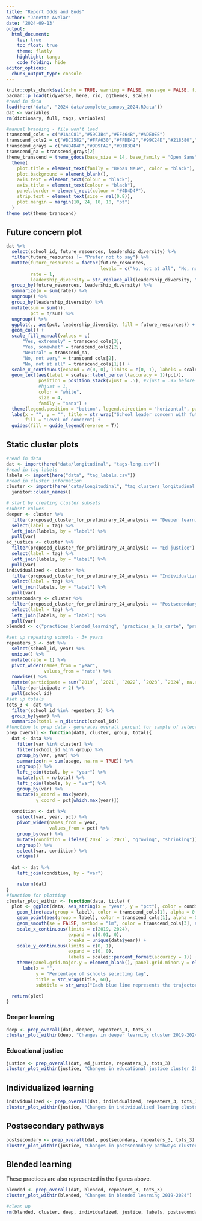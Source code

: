 ```yaml
---
title: "Report Odds and Ends"
author: "Janette Avelar"
date: '2024-09-13'
output: 
  html_document:
    toc: true
    toc_float: true
    theme: flatly
    highlight: tango
    code_folding: hide
editor_options: 
  chunk_output_type: console
---
```


```r
knitr::opts_chunk$set(echo = TRUE, warning = FALSE, message = FALSE, fig.width = 7, fig.height = 6)
pacman::p_load(tidyverse, here, rio, ggthemes, scales)
#read in data
load(here("data", "2024 data/complete_canopy_2024.RData"))
dat <- variables
rm(dictionary, full, tags, variables)
```

```r
#manual branding - file won't load
transcend_cols = c("#1A4C81","#59C3B4","#EF464B","#ADE0EE")
transcend_cols2 = c("#BC2582","#FFA630","#FFDE42","#99C24D","#218380","#D3B7D7")
transcend_grays = c("#4D4D4F","#9D9FA2","#D1D3D4")
transcend_na = transcend_grays[2]
theme_transcend = theme_gdocs(base_size = 14, base_family = "Open Sans") +
  theme(
    plot.title = element_text(family = "Bebas Neue", color = "black"),
    plot.background = element_blank(),
    axis.text = element_text(colour = "black"),
    axis.title = element_text(colour = "black"),
    panel.border = element_rect(colour = "#4D4D4F"),
    strip.text = element_text(size = rel(0.8)),
    plot.margin = margin(10, 24, 10, 10, "pt")
  )
theme_set(theme_transcend)
```

## Future concern plot

```r
dat %>% 
  select(school_id, future_resources, leadership_diversity) %>% 
  filter(future_resources != "Prefer not to say") %>% 
  mutate(future_resources = factor(future_resources,
                                   levels = c("No, not at all", "No, not very", "Neutral", "Yes, somewhat", "Yes, extremely")),
         rate = 1,
         leadership_diversity = str_replace_all(leadership_diversity, "people", "leaders")) %>% 
  group_by(future_resources, leadership_diversity) %>% 
  summarize(n = sum(rate)) %>% 
  ungroup() %>% 
  group_by(leadership_diversity) %>% 
  mutate(sum = sum(n),
         pct = n/sum) %>% 
  ungroup() %>% 
  ggplot(., aes(pct, leadership_diversity, fill = future_resources)) +
  geom_col() +
  scale_fill_manual(values = c(
      "Yes, extremely" = transcend_cols[3], 
      "Yes, somewhat" = transcend_cols2[2], 
      "Neutral" = transcend_na,
      "No, not very" = transcend_cols[2], 
      "No, not at all" = transcend_cols[1])) +
  scale_x_continuous(expand = c(0, 0), limits = c(0, 1), labels = scales::percent_format()) +
  geom_text(aes(label = scales::label_percent(accuracy = 1)(pct)), 
            position = position_stack(vjust = .5), #vjust = .95 before
            #hjust = 1,
            color = "white", 
            size = 4, 
            family = "sans") +
  theme(legend.position = "bottom", legend.direction = "horizontal", panel.grid.major.y = element_blank(), axis.text.y = element_text(size = 11)) +
  labs(x = "", y = "", title = str_wrap("School leader concern with future sustainability by level of racial diversity in school leadership", 60), 
       fill = "Level of concern") +
  guides(fill = guide_legend(reverse = T))
```

## Static cluster plots

```r
#read in data
dat <- import(here("data/longitudinal", "tags-long.csv"))
#read in tag labels
labels <- import(here("data", "tag_labels.csv"))
#read in cluster information
cluster <- import(here("data/longitudinal", "tag_clusters_longitudinal.csv")) %>% 
  janitor::clean_names()
```

```r
# start by creating cluster subsets
#subset values
deeper <- cluster %>% 
  filter(proposed_cluster_for_preliminary_24_analysis == "Deeper learning") %>% 
  select(label = tag) %>% 
  left_join(labels, by = "label") %>% 
  pull(var)
ed_justice <- cluster %>% 
  filter(proposed_cluster_for_preliminary_24_analysis == "Ed justice") %>% 
  select(label = tag) %>% 
  left_join(labels, by = "label") %>% 
  pull(var)
individualized <- cluster %>% 
  filter(proposed_cluster_for_preliminary_24_analysis == "Individualized") %>% 
  select(label = tag) %>% 
  left_join(labels, by = "label") %>% 
  pull(var)
postsecondary <- cluster %>% 
  filter(proposed_cluster_for_preliminary_24_analysis == "Postsecondary") %>% 
  select(label = tag) %>% 
  left_join(labels, by = "label") %>% 
  pull(var)
blended <- c("practices_blended_learning", "practices_a_la_carte", "practices_flipped_classroom", "practices_flex", "practices_enriched_virtual", "practices_station_rotation")
```

```r
#set up repeating schools - 3+ years
repeaters_3 <- dat %>% 
  select(school_id, year) %>% 
  unique() %>% 
  mutate(rate = 1) %>% 
  pivot_wider(names_from = "year",
              values_from = "rate") %>% 
  rowwise() %>% 
  mutate(participate = sum(`2019`, `2021`, `2022`, `2023`, `2024`, na.rm = TRUE)) %>% 
  filter(participate > 2) %>% 
  pull(school_id)
#set up totals
tots_3 <- dat %>% 
  filter(school_id %in% repeaters_3) %>% 
  group_by(year) %>% 
  summarize(total = n_distinct(school_id))
#function to prep data - generates overall percent for sample of selected schools
prep_overall <- function(data, cluster, group, total){
  dat <- data %>% 
    filter(var %in% cluster) %>% 
    filter(school_id %in% group) %>% 
    group_by(var, year) %>% 
    summarize(n = sum(usage, na.rm = TRUE)) %>% 
    ungroup() %>% 
    left_join(total, by = "year") %>% 
    mutate(pct = n/total) %>% 
    left_join(labels, by = "var") %>% 
    group_by(var) %>% 
    mutate(x_coord = max(year),
           y_coord = pct[which.max(year)])
  
  condition <- dat %>% 
    select(var, year, pct) %>% 
    pivot_wider(names_from = year,
                values_from = pct) %>% 
    group_by(var) %>% 
    mutate(condition = ifelse(`2024` > `2021`, "growing", "shrinking")) %>% 
    ungroup() %>% 
    select(var, condition) %>% 
    unique()
  
  dat <- dat %>% 
    left_join(condition, by = "var")

    return(dat)
}
#function for plotting
cluster_plot_within <- function(data, title) { 
  plot <- ggplot(data, aes_string(x = "year", y = "pct"), color = condition) +
    geom_line(aes(group = label), color = transcend_cols[1], alpha = 0.5) +
    geom_point(aes(group = label), color = transcend_cols[1], alpha = 0.5, size = 1) + 
    geom_smooth(se = FALSE, method = "lm", color = transcend_cols[3], aes(group = 1)) + 
    scale_x_continuous(limits = c(2019, 2024),
                       expand = c(0.01, 0),
                       breaks = unique(data$year)) +
    scale_y_continuous(limits = c(0, 1),
                       expand = c(0, 0),
                       labels = scales::percent_format(accuracy = 1)) +
    theme(panel.grid.major.y = element_blank(), panel.grid.minor.y = element_blank(), legend.position = "none") +
      labs(x = "",
           y = "Percentage of schools selecting tag",
           title = str_wrap(title, 60),
           subtitle = str_wrap("Each blue line represents the trajectory for an individual practice while the red line represents the overall trend. Analysis includes schools with 3 or more survey year responses (N = 119)", 60))

  return(plot)
}
```

### Deeper learning

```r
deep <- prep_overall(dat, deeper, repeaters_3, tots_3)
cluster_plot_within(deep, "Changes in deeper learning cluster 2019-2024")
```

### Educational justice

```r
justice <- prep_overall(dat, ed_justice, repeaters_3, tots_3)
cluster_plot_within(justice, "Changes in educational justice cluster 2019-2024")
```

## Individualized learning

```r
individualized <- prep_overall(dat, individualized, repeaters_3, tots_3)
cluster_plot_within(justice, "Changes in individualized learning cluster 2019-2024")
```

## Postsecondary pathways

```r
postsecondary <- prep_overall(dat, postsecondary, repeaters_3, tots_3)
cluster_plot_within(justice, "Changes in postsecondary pathways cluster 2019-2024")
```

## Blended learning

These practices are also represented in the figures above.

```r
blended <- prep_overall(dat, blended, repeaters_3, tots_3)
cluster_plot_within(blended, "Changes in blended learning 2019-2024")
```

```r
#clean up
rm(blended, cluster, deep, individualized, justice, labels, postsecondary, tots_3, deeper, ed_justice, repeaters_3, cluster_plot_within, prep_overall)
```

